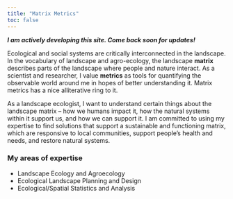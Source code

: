 ```yaml
---
title: "Matrix Metrics"
toc: false
---
```


***I am actively developing this site. Come back soon for updates!***

Ecological and social systems are critically interconnected in the landscape. In the vocabulary of landscape and agro-ecology, the landscape **matrix** describes parts of the landscape where people and nature interact. As a scientist and researcher, I value **metrics** as tools for quantifying the observable world around me in hopes of better understanding it. Matrix metrics has a nice alliterative ring to it.

As a landscape ecologist, I want to understand certain things about the landscape matrix – how we humans impact it, how the natural systems within it support us, and how we can support it. I am committed to using my expertise to find solutions that support a sustainable and functioning matrix, which are responsive to local communities, support people’s health and needs, and restore natural systems.

### My areas of expertise

-   Landscape Ecology and Agroecology
-   Ecological Landscape Planning and Design
-   Ecological/Spatial Statistics and Analysis
